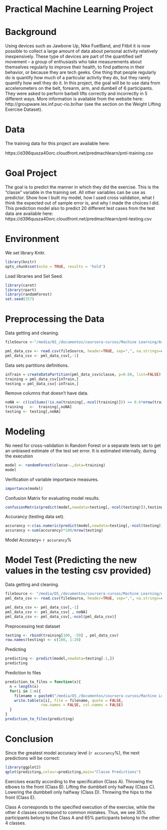 
Practical Machine Learning Project
================================================================


Background
================================================================

Using devices such as Jawbone Up, Nike FuelBand, and Fitbit it is now possible to collect a large amount of data about personal activity relatively inexpensively. These type of devices are part of the quantified self movement – a group of enthusiasts who take measurements about themselves regularly to improve their health, to find patterns in their behavior, or because they are tech geeks. One thing that people regularly do is quantify how much of a particular activity they do, but they rarely quantify how well they do it. In this project, the goal will be to use data from accelerometers on the belt, forearm, arm, and dumbell of 6 participants. They were asked to perform barbell lifts correctly and incorrectly in 5 different ways. More information is available from the website here: http://groupware.les.inf.puc-rio.br/har (see the section on the Weight Lifting Exercise Dataset). 


Data
================================================================

The training data for this project are available here: 

https://d396qusza40orc.cloudfront.net/predmachlearn/pml-training.csv

Goal Project
================================================================

The goal is to predict the manner in which they did the exercise. This is the "classe" variable in the training set. All other variables can be use as predictor. Show how I built my model, how I used cross validation, what I think the expected out of sample error is, and why I made the choices I did. This prediction model also to predict 20 different test cases from the test data are available here: https://d396qusza40orc.cloudfront.net/predmachlearn/pml-testing.csv

Environment
================================================================

We set library Knitr.

```r
library(knitr)
opts_chunk$set(echo = TRUE, results = 'hold')
```

Load libraries and Set Seed.
```r
library(caret)
library(rpart)
library(randomForest)
set.seed(357)
```

Preprocessing the Data
================================================================

Data getting and cleaning.
```r
fileSource <-"/media/OS_/documentos/coursera-cursos/Machine Learning/Assignement/pml-training.csv"

pml_data_csv <- read.csv(fileSource, header=TRUE, sep=",", na.strings=c("NA",""))
pml_data_csv <- pml_data_csv[,-1] 
```

Data sets partitions definitions.
```r
inTrain = createDataPartition(pml_data_csv$classe, p=0.60, list=FALSE)
training = pml_data_csv[inTrain,]
testing = pml_data_csv[-inTrain,]
```

Remove columns that doesn't have data.
```r
noNA <- c((colSums(!is.na(training[,-ncol(training)])) >= 0.6*nrow(training)))
training   <-  training[,noNA]
testing <- testing[,noNA]
```

Modeling
================================================================

No need for cross-validation in Random Forest or a separate tests set to get an unbiased estimate of the test set error. It is estimated internally, during the execution

```r
model <- randomForest(classe~.,data=training)
model
```

Verification of variable importance measures.
```r
importance(model)
```
Confusion Matrix for evaluating model results.
```r
confusionMatrix(predict(model,newdata=testing[,-ncol(testing)]),testing$classe)
```

Accurancy (testing data set).
```r
accurancy <-c(as.numeric(predict(model,newdata=testing[,-ncol(testing)])==testing$classe))
accurancy <-sum(accurancy)*100/nrow(testing)
```

Model Accuracy= `r accurancy`%

Model Test (Predicting the new values in the testing csv provided)
===============================================================
Data getting and cleaning.
```r
fileSource <- "/media/OS_/documentos/coursera-cursos/Machine Learning/Assignement/pml-testing.csv"
pml_data_csv <- read.csv(fileSource, header=TRUE, sep=",", na.strings=c("NA",""))

pml_data_csv <- pml_data_csv[,-1] 
pml_data_csv <- pml_data_csv[ , noNA] 
pml_data_csv <- pml_data_csv[,-ncol(pml_data_csv)] 
```

Preprocessing test dataset
```r
testing <- rbind(training[100, -59] , pml_data_csv) 
row.names(testing) <- c(100, 1:20)
```

Predicting
```r
predicting <- predict(model,newdata=testing[-1,])
predicting
```

Prediction to files
```r
prediction_to_files = function(x){
  n = length(x)
  for(i in 1:n){
    filename = paste0("/media/OS_/documentos/coursera-cursos/Machine Learning/Assignement/problem_id_", i ,".txt")
    write.table(x[i], file = filename, quote = FALSE,
                row.names = FALSE, col.names = FALSE)
  }
}
prediction_to_files(predicting)
```

Conclusion
==================================================================
Since the greatest model accuracy level (`r accurancy`%), the next predictions will be correct:
```r
library(ggplot2)
qplot(predicting,colour=predicting,main="Classe Predictions")
```

Exercises exactly according to the specification (Class A).
Throwing the elbows to the front (Class B).
Lifting the dumbbell only halfway (Class C).
Lowering the dumbbell only halfway (Class D).
Throwing the hips to the front (Class E).

Class A corresponds to the specified execution of the exercise, while the other 4 classes correspond to common mistakes. Thus, we see 35% participants belong to the Class A and 65% participants belong to the other 4 classes.